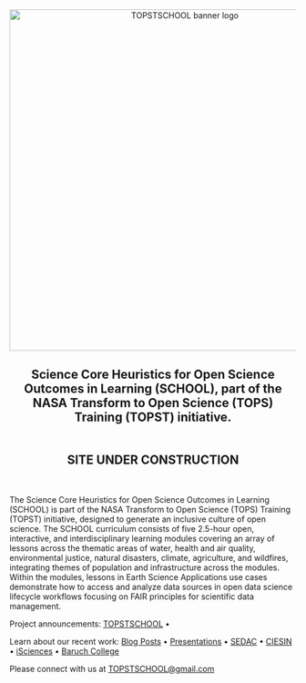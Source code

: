 <center><a><img src="images/TOPSTSCHOOL-updated-logo03.png" alt="TOPSTSCHOOL banner logo" width="600px"/></a></center>

<center><h2>Science Core Heuristics for Open Science Outcomes in Learning (SCHOOL), part of the NASA Transform to Open Science (TOPS) Training (TOPST) initiative.<br><br><br>
SITE UNDER CONSTRUCTION</h2>

</center>
<br>

The Science Core Heuristics for Open Science Outcomes in Learning (SCHOOL) is part of the NASA Transform to Open Science (TOPS) Training (TOPST) initiative, designed to generate an inclusive culture of open science. The SCHOOL curriculum consists of five 2.5-hour open, interactive, and interdisciplinary learning modules covering an array of lessons across the thematic areas of water, health and air quality, environmental justice, natural disasters, climate, agriculture, and wildfires, integrating themes of population and infrastructure across the modules. Within the modules, lessons in Earth Science Applications use cases demonstrate how to access and analyze data sources in open data science lifecycle workflows focusing on FAIR principles for scientific data management.


Project announcements: [TOPSTSCHOOL](https://ciesin-geospatial.github.io/TOPSTSCHOOL/) • 


Learn about our recent work: 
[Blog Posts](/about.qmd#blog) • 
[Presentations](/about.qmd#slides) • 
[SEDAC](https://sedac.ciesin.columbia.edu/) • 
[CIESIN](https://www.ciesin.columbia.edu/index.html) • 
[iSciences](https://www.isciences.com/) •
[Baruch College](https://www.baruch.cuny.edu/)

Please connect with us at [TOPSTSCHOOL@gmail.com](mailto:TOPSTSCHOOL@gmail.com) 
 


